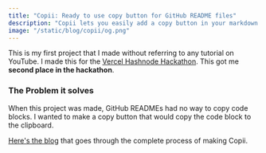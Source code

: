 ```yaml
---
title: "Copii: Ready to use copy button for GitHub README files"
description: "Copii lets you easily add a copy button in your markdown files that copies anything. I'll go through the process of building it"
image: "/static/blog/copii/og.png"
---
```


This is my first project that I made without referring to any tutorial on YouTube. I made this for the [Vercel Hashnode Hackathon](https://townhall.hashnode.com/announcing-hashnode-hackathon-powered-by-vercel). This got me **second place in the hackathon**.

### The Problem it solves

When this project was made, GitHub READMEs had no way to copy code blocks. I wanted to make a copy button that would copy the code block to the clipboard.

[Here's the blog](/blog/copii) that goes through the complete process
of making Copii.
